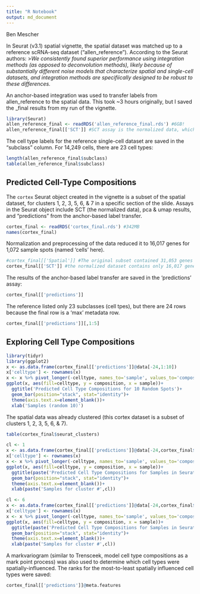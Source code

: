 ---
title: "R Notebook"
output: md_document
---
Ben Mescher

In Seurat (v3.1) spatial vignette, the spatial dataset was matched up to a reference scRNA-seq dataset ("allen_reference"). According to the Seurat authors:
>*We consistently found superior performance using integration methods (as opposed to deconvolution methods), likely because of substantially different noise models that characterize spatial and single-cell datasets, and integration methods are specifiically designed to be robust to these differences.*

An anchor-based integration was used to transfer labels from allen_reference to the spatial data. This took ~3 hours originally, but I saved the _final results from my run of the vignette.
```{r}
library(Seurat)
allen_reference_final <- readRDS('allen_reference_final.rds') #6GB!
allen_reference_final[['SCT']] #SCT assay is the normalized data, which was done using the same method, sctransform(), used to normalize the spatial dataset
```

The cell type labels for the reference single-cell dataset are saved in the "subclass" column. For 14,249 cells, there are 23 cell types:
```{r}
length(allen_reference_final$subclass)
table(allen_reference_final$subclass)
```

## Predicted Cell-Type Compositions
The `cortex` Seurat object created in the vignette is a subset of the spatial dataset, for clusters 1, 2, 3, 5, 6, & 7 in a specific section of the slide. Assays in the Seurat object include SCT (the normalized data), pca & umap results, and "predictions" from the anchor-based label transfer.
```{r}
cortex_final <- readRDS('cortex_final.rds') #342MB
names(cortex_final)
```

Normalization and preprocessing of the data reduced it to 16,017 genes for 1,072 sample spots (named 'cells' here).
```{r}
#cortex_final[['Spatial']] #The original subset contained 31,053 genes for 1,072 sample spots from the brain slide (available on 10x site).
cortex_final[['SCT']] #the normalized dataset contains only 16,017 genes (note that the normalized dataset has a different list of top-10 most variable genes)
```

The results of the anchor-based label transfer are saved in the 'predictions' assay:
```{r}
cortex_final[['predictions']]
```

The reference listed only 23 subclasses (cell tpes), but there are 24 rows because the final row is a 'max' metadata row.
```{r}
cortex_final[['predictions']][,1:5]
```

## Exploring Cell Type Compositions
```{r}
library(tidyr)
library(ggplot2)
x <- as.data.frame(cortex_final[['predictions']]@data[-24,1:10])
x['celltype'] <- rownames(x)
x <- x %>% pivot_longer(-celltype, names_to='sample', values_to='composition')
ggplot(x, aes(fill=celltype, y = composition, x = sample))+ 
  ggtitle('Predicted Cell Type Compositions for 10 Random Spots')+
  geom_bar(position="stack", stat="identity")+
  theme(axis.text.x=element_blank())+
  xlab('Samples (random 10)')
```

The spatial data was already clustered (this cortex dataset is a subset of clusters 1, 2, 3, 5, 6, & 7).
```{r}
table(cortex_final$seurat_clusters)
```

```{r}
cl <- 1
x <- as.data.frame(cortex_final[['predictions']]@data[-24,cortex_final$seurat_clusters==cl])
x['celltype'] <- rownames(x)
x <- x %>% pivot_longer(-celltype, names_to='sample', values_to='composition')
ggplot(x, aes(fill=celltype, y = composition, x = sample))+ 
  ggtitle(paste('Predicted Cell Type Compositions for Samples in Seurat-defined cluster #',cl))+
  geom_bar(position="stack", stat="identity")+
  theme(axis.text.x=element_blank())+
  xlab(paste('Samples for cluster #',cl))
```

```{r}
cl <- 6
x <- as.data.frame(cortex_final[['predictions']]@data[-24,cortex_final$seurat_clusters==cl])
x['celltype'] <- rownames(x)
x <- x %>% pivot_longer(-celltype, names_to='sample', values_to='composition')
ggplot(x, aes(fill=celltype, y = composition, x = sample))+ 
  ggtitle(paste('Predicted Cell Type Compositions for Samples in Seurat-defined cluster #',cl))+
  geom_bar(position="stack", stat="identity")+
  theme(axis.text.x=element_blank())+
  xlab(paste('Samples for cluster #',cl))
```


A markvariogram (similar to Trensceek, model cell type compositions as a mark point process) was also used to determine which cell types were spatially-influenced. The ranks for the most-to-least spatially influenced cell types were saved:
```{r}
cortex_final[['predictions']]@meta.features
```



